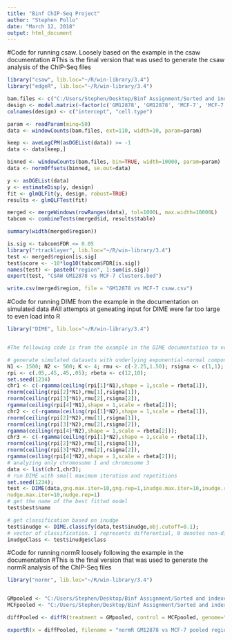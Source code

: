 ---
title: "Binf ChIP-Seq Project"
author: "Stephen Pollo"
date: "March 12, 2018"
output: html_document
---

#Code for running csaw. Loosely based on the example in the csaw documentation
#This is the final version that was used to generate the csaw analysis of the ChIP-Seq files
```{r}

library("csaw", lib.loc="~/R/win-library/3.4")
library("edgeR", lib.loc="~/R/win-library/3.4")

bam.files <- c("C:/Users/Stephen/Desktop/Binf Assignment/Sorted and indexed files/ENCFF828ZWQ_sorted.bam", "C:/Users/Stephen/Desktop/Binf Assignment/Sorted and indexed files/ENCFF247RDS_sorted.bam", "C:/Users/Stephen/Desktop/Binf Assignment/Sorted and indexed files/ENCFF825FCH_sorted.bam", "C:/Users/Stephen/Desktop/Binf Assignment/Sorted and indexed files/ENCFF729OTK_sorted.bam")
design <- model.matrix(~factor(c('GM12878', 'GM12878', 'MCF-7', 'MCF-7')))
colnames(design) <- c("intercept", "cell.type")

param <- readParam(minq=50)
data <- windowCounts(bam.files, ext=110, width=10, param=param)

keep <- aveLogCPM(asDGEList(data)) >= -1
data <- data[keep,]

binned <- windowCounts(bam.files, bin=TRUE, width=10000, param=param)
data <- normOffsets(binned, se.out=data)

y <- asDGEList(data)
y <- estimateDisp(y, design)
fit <- glmQLFit(y, design, robust=TRUE)
results <- glmQLFTest(fit)

merged <- mergeWindows(rowRanges(data), tol=1000L, max.width=10000L)
tabcom <- combineTests(merged$id, results$table)

summary(width(merged$region))

is.sig <- tabcom$FDR <= 0.05
library("rtracklayer", lib.loc="~/R/win-library/3.4")
test <- merged$region[is.sig]
test$score <- -10*log10(tabcom$FDR[is.sig])
names(test) <- paste0("region", 1:sum(is.sig))
export(test, "CSAW GM12878 vs MCF-7 clusters.bed")

write.csv(merged$region, file = "GM12878 vs MCF-7 csaw.csv")

```

#Code for running DIME from the example in the documentation on simulated data
#All attempts at geneating input for DIME were far too large to even load into R
```{r}

library("DIME", lib.loc="~/R/win-library/3.4")


#The following code is from the example in the DIME documentation to verify the installation

# generate simulated datasets with underlying exponential-normal components
N1 <- 1500; N2 <- 500; K <- 4; rmu <- c(-2.25,1.50); rsigma <- c(1,1);
rpi <- c(.05,.45,.45,.05); rbeta <- c(12,10);
set.seed(1234)
chr1 <- c(-rgamma(ceiling(rpi[1]*N1),shape = 1,scale = rbeta[1]),
rnorm(ceiling(rpi[2]*N1),rmu[1],rsigma[1]),
rnorm(ceiling(rpi[3]*N1),rmu[2],rsigma[2]),
rgamma(ceiling(rpi[4]*N1),shape = 1,scale = rbeta[2]));
chr2 <- c(-rgamma(ceiling(rpi[1]*N2),shape = 1,scale = rbeta[1]),
rnorm(ceiling(rpi[2]*N2),rmu[1],rsigma[1]),
rnorm(ceiling(rpi[3]*N2),rmu[2],rsigma[2]),
rgamma(ceiling(rpi[4]*N2),shape = 1,scale = rbeta[2]));
chr3 <- c(-rgamma(ceiling(rpi[1]*N2),shape = 1,scale = rbeta[1]),
rnorm(ceiling(rpi[2]*N2),rmu[1],rsigma[1]),
rnorm(ceiling(rpi[3]*N2),rmu[2],rsigma[2]),
rgamma(ceiling(rpi[4]*N2),shape = 1,scale = rbeta[2]));
# analyzing only chromosome 1 and chromosome 3
data <- list(chr1,chr3);
# run DIME with small maximum iteration and repetitions
set.seed(1234);
test <- DIME(data,gng.max.iter=10,gng.rep=1,inudge.max.iter=10,inudge.rep=1,
nudge.max.iter=10,nudge.rep=1)
# get the name of the best fitted model
test$best$name

# get classification based on inudge
test$inudge <- DIME.classify(data,test$inudge,obj.cutoff=0.1);
# vector of classification. 1 represents differential, 0 denotes non-differential
inudgeClass <- test$inudge$class

```

#Code for running normR loosely following the example in the documentation
#This is the final version that was used to generate the normR analysis of the ChIP-Seq files
```{r}

library("normr", lib.loc="~/R/win-library/3.4")


GMpooled <- "C:/Users/Stephen/Desktop/Binf Assignment/Sorted and indexed files/combined_ENCFF247RDS_ENCFF828ZWQ_sorted.bam"
MCFpooled <- "C:/Users/Stephen/Desktop/Binf Assignment/Sorted and indexed files/combined_ENCFF729OTK_ENCFF825FCH_sorted.bam"

diffPooled <- diffR(treatment = GMpooled, control = MCFpooled, genome="hg19", countConfig = countConfigPairedEnd(), procs = 1L, verbose = TRUE, eps = 1e-05, iterations = 10, minP = 0.05)

exportR(x = diffPooled, filename = "normR GM12878 vs MCF-7 pooled regions.bed",fdr=0.01, type=c("bed"))

```
